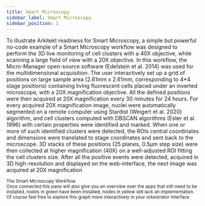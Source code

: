 ```yaml
---
title: Smart Microscopy 
sidebar_label: Smart Microscopy
sidebar_position: 1
---
```


To illustrate Arkitekt readiness for Smart Microscopy, a simple but powerful no-code example
of a Smart Microscopy workflow was designed to perform the 3D live monitoring of cell
clusters with a 40X objective, while scanning a large field of view with a 20X objective. In this
workflow, the Micro-Manager open-source software (Edelstein et al. 2014) was used for the
multidimensional acquisition. The user interactively set up a grid of positions on large sample
area (2.61mm x 2.61mm, corresponding to 4*4 stage positions) containing living fluorescent 
cells placed under an inverted microscope, with a 20X magnification objective. All the defined
positions were then acquired at 20X magnification every 30 minutes for 24 hours. For every
acquired 20X magnification image, nuclei were automatically segmented on a remote
computer using Stardist (Weigert et al. 2020) algorithm, and cell clusters computed with
DBSCAN algorithms (Ester et al. 1996) with certain properties were identified and marked.
When one or more of such identified clusters were detected, the ROIs central coordinates and
dimensions were translated to stage coordinates and sent back to the microscope. 3D stacks
of these positions (25 planes, 0.5µm step size) were then collected at higher magnification
(40X) on a well-adjusted ROI fitting the cell clusters size. After all the positive events were
detected, acquired in 3D high-resolution and displayed on the web-interface, the next image
was acquired at 20X magnification

<div className="mt-2">
<Image img={thumbnail} />

<div className="text-gray-400 mb-2">
<small>The Smart Microscopy Workflow</small>
</div>
</div>


<DisplayWorkflow flow={acquireSmallWorkflow}/>

<div className="text-gray-400 mb-2">
<small>Once connected this pane will also give you an overview over the apps that still need to be installed, nodes in green have been installed, nodes in yellow still lack an implementation. Of course
feel free to explore this graph more interactively in your orkestrator interface</small>
</div>

